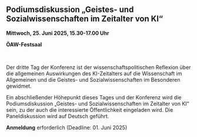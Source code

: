 ## **Podiumsdiskussion „Geistes- und Sozialwissenschaften im Zeitalter von KI“**

**Mittwoch, 25. Juni 2025, 15.30-17.00 Uhr**

**ÖAW-Festsaal**

 

Der dritte Tag der Konferenz ist der wissenschaftspolitischen Reflexion über die allgemeinen Auswirkungen des KI-Zeitalters auf die Wissenschaft im Allgemeinen und die Geistes- und Sozialwissenschaften im Besonderen gewidmet.

Ein abschließender Höhepunkt dieses Tages und der Konferenz wird die Podiumsdiskussion „Geistes- und Sozialwissenschaften im Zeitalter von KI“ sein, zu der auch die interessierte Öffentlichkeit eingeladen wird. Die Paneldiskussion wird auf Deutsch geführt.



**Anmeldung** erforderlich (Deadline: 01. Juni 2025)

